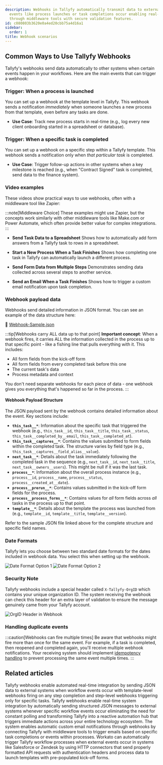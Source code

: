 ```yaml
---
description: Webhooks in Tallyfy automatically transmit data to external systems when
  events like process launches or task completions occur enabling real-time integrations
  through middleware tools with secure validation features.
id: c080803b3620e0a4ed20cbb75a4d16a1
sidebar:
  order: 1
title: Webhook scenarios
---
```


## Common Ways to Use Tallyfy Webhooks

Tallyfy's webhooks send data automatically to other systems when certain events happen in your workflows. Here are the main events that can trigger a webhook:

### Trigger: When a process is launched

You can set up a webhook at the template level in Tallyfy. This webhook sends a notification *immediately* when someone launches a new process from that template, even before any tasks are done.

*   **Use Case**: Track new process starts in real-time (e.g., log every new client onboarding started in a spreadsheet or database).

### Trigger: When a specific task is completed

You can set up a webhook on a specific step within a Tallyfy template. This webhook sends a notification only when *that particular task* is completed.

*   **Use Case**: Trigger follow-up actions in other systems when a key milestone is reached (e.g., when "Contract Signed" task is completed, send data to the finance system).

### Video examples

These videos show practical ways to use webhooks, often with a middleware tool like Zapier:

:::note[Middleware Choice]
These examples might use Zapier, but the concepts work similarly with other middleware tools like Make.com or Power Automate, which often provide better value for complex integrations.
:::

*   **Send Task Data to a Spreadsheet**
    Shows how to automatically add form answers from a Tallyfy task to rows in a spreadsheet.
    <lite-vimeo videoid="349793950"></lite-vimeo>

*   **Start a New Process When a Task Finishes**
    Shows how completing one task in Tallyfy can automatically launch a different process.
    <lite-vimeo videoid="289313624"></lite-vimeo>

*   **Send Form Data from Multiple Steps**
    Demonstrates sending data collected across several steps to another service.
    <lite-vimeo videoid="311699511"></lite-vimeo>

*   **Send an Email When a Task Finishes**
    Shows how to trigger a custom email notification upon task completion.
    <lite-vimeo videoid="344182415"></lite-vimeo>

### Webhook payload data

Webhooks send detailed information in JSON format. You can see an example of the data structure here:

📌 [Webhook-Sample.json](https://screenshots.tallyfy.com/Webhook-Sample.json)

:::tip[Webhooks carry ALL data up to that point]
**Important concept**: When a webhook fires, it carries ALL the information collected in the process up to that specific point - like a fishing line that pulls everything with it. This includes:
- All form fields from the kick-off form
- All form fields from every completed task before this one
- The current task's data
- Process metadata and context

You don't need separate webhooks for each piece of data - one webhook gives you everything that's happened so far in the process.
:::

#### Webhook Payload Structure

The JSON payload sent by the webhook contains detailed information about the event. Key sections include:

- **`this_task__*`**: Information about the specific task that triggered the webhook (e.g., `this_task__id`, `this_task__title`, `this_task__status`, `this_task__completed_by__email`, `this_task__completed_at`).
- **`this_task__captures__*`**: Contains the values submitted to form fields within the completed task. The structure varies by field type (e.g., `this_task__captures__field_alias__value`).
- **`next_task__*`**: Details about the task immediately following the completed task in the sequence (e.g., `next_task__id`, `next_task__title`, `next_task__owners__users`). This might be null if it was the last task.
- **`process__*`**: Information about the overall process instance (e.g., `process__id`, `process__name`, `process__status`, `process__created_at__date`).
- **`process__prerun__*`**: Contains values submitted in the kick-off form fields for the process.
- **`process__process_forms__*`**: Contains values for *all* form fields across *all* tasks in the process up to that point.
- **`template__*`**: Details about the template the process was launched from (e.g., `template__id`, `template__title`, `template__version`).

Refer to the sample JSON file linked above for the complete structure and specific field names.

### Date Formats

Tallyfy lets you choose between two standard date formats for the dates included in webhook data. You select this when setting up the webhook.

![Date Format Option 1](https://screenshots.tallyfy.com/file-2wtr39D8Zq.png)
![Date Format Option 2](https://screenshots.tallyfy.com/file-kiArgQohN2.png)

### Security Note

Tallyfy webhooks include a special header called `X-Tallyfy-OrgID` which contains your unique organization ID. The system receiving the webhook can check this header for an extra layer of validation to ensure the message genuinely came from your Tallyfy account.

![OrgID Header in Webhook](https://screenshots.tallyfy.com/file-g5qdMzYyEK.png)

### Handling duplicate events

:::caution[Webhooks can fire multiple times]
Be aware that webhooks might fire more than once for the same event. For example, if a task is completed, then reopened and completed again, you'll receive multiple webhook notifications. Your receiving system should implement [idempotency handling](/products/pro/integrations/handling-idempotency-in-webhooks-and-api/) to prevent processing the same event multiple times.
:::


## Related articles
<CardGrid>
<LinkTitleCard header="<b>Webhooks > Details about webhooks</b>" href="/products/pro/integrations/webhooks/how-to-set-up-webhooks-in-tallyfy/" > Tallyfy webhooks enable automated real-time integration by sending JSON data to external systems when workflow events occur with template-level webhooks firing on any step completion and step-level webhooks triggering only for specific tasks. </LinkTitleCard>
<LinkTitleCard header="<b>Integrations > Webhooks</b>" href="/products/pro/integrations/webhooks/" > Tallyfy webhooks enable real-time system integration by automatically sending structured JSON messages to external systems whenever specific workflow events occur eliminating the need for constant polling and transforming Tallyfy into a reactive automation hub that triggers immediate actions across your entire technology ecosystem. </LinkTitleCard>
<LinkTitleCard header="<b>Webhooks > Send emails using webhooks</b>" href="/products/pro/integrations/webhooks/how-can-i-send-emails-using-webhooks-in-tallyfy/" > The system enables automatic custom email notifications through webhooks by connecting Tallyfy with middleware tools to trigger emails based on specific task completions or events within processes. </LinkTitleCard>
<LinkTitleCard header="<b>Workato > Launch Tallyfy processes from Workato</b>" href="/products/pro/integrations/middleware/workato/how-to-launch-tallyfy-processes-from-workato/" > Workato can automatically trigger Tallyfy workflow processes when external events occur in systems like Salesforce or Zendesk by using HTTP connectors that send properly formatted API requests with authentication headers and process data to launch templates with pre-populated kick-off forms. </LinkTitleCard>
</CardGrid>